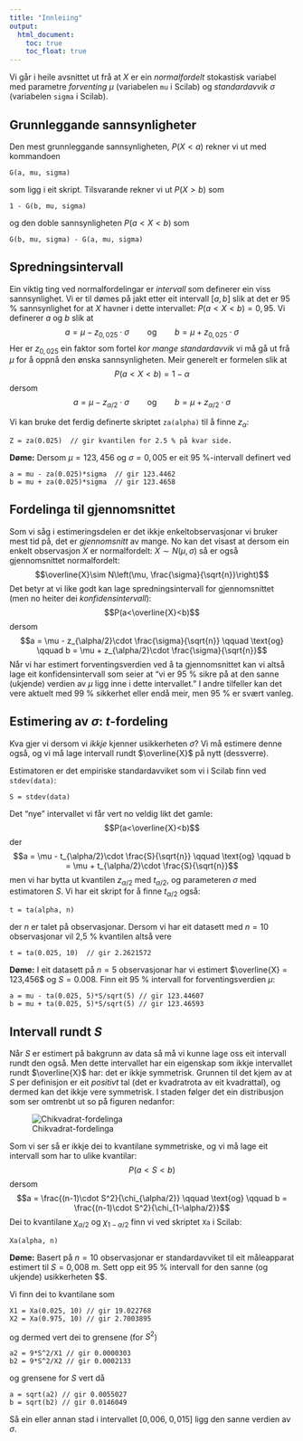 ```yaml
---
title: "Innleiing"
output: 
  html_document: 
    toc: true
    toc_float: true
---
```


Vi går i heile avsnittet ut frå at $X$ er ein *normalfordelt* stokastisk variabel med parametre *forventing* $\mu$ (variabelen `mu` i Scilab) og *standardavvik* $\sigma$ (variabelen `sigma` i Scilab).

## Grunnleggande sannsynligheter

Den mest grunnleggande sannsynligheten, $P(X<a)$ rekner vi ut med kommandoen 

    G(a, mu, sigma)

som ligg i eit skript. Tilsvarande rekner vi ut $P(X>b)$ som

    1 - G(b, mu, sigma)
    
og den doble sannsynligheten $P(a<X<b)$ som

    G(b, mu, sigma) - G(a, mu, sigma)
    
## Spredningsintervall

Ein viktig ting ved normalfordelingar er *intervall* som definerer ein viss sannsynlighet. Vi er til dømes på jakt etter eit intervall $[a, b]$ slik at det er 95 % sannsynlighet for at $X$  havner i dette intervallet: $P(a<X<b)=0,95$.
Vi definerer $a$ og $b$ slik at 
$$a = \mu - z_{0,025}\cdot \sigma \qquad \text{og} \qquad b = \mu + z_{0,025}\cdot \sigma$$
Her er $z_{0,025}$ ein faktor som fortel *kor mange standardavvik* vi må gå ut frå $\mu$ for å oppnå den ønska sannsynligheten.  Meir generelt er formelen slik at 
$$P(a<X<b) = 1-\alpha$$
dersom
$$a = \mu - z_{\alpha/2}\cdot \sigma \qquad \text{og} \qquad b = \mu + z_{\alpha/2}\cdot \sigma$$


Vi kan bruke det ferdig definerte skriptet `za(alpha)` til å finne $z_\alpha$:

    Z = za(0.025)  // gir kvantilen for 2.5 % på kvar side.
    
**Døme:** Dersom $\mu=123,456$ og $\sigma = 0,005$ er eit 95 %-intervall definert ved

    a = mu - za(0.025)*sigma  // gir 123.4462
    b = mu + za(0.025)*sigma  // gir 123.4658
    
## Fordelinga til gjennomsnittet

Som vi såg i estimeringsdelen er det ikkje enkeltobservasjonar vi bruker mest tid på, det er *gjennomsnitt* av mange. No kan det visast at dersom ein enkelt observasjon $X$ er normalfordelt: $X\sim N(\mu, \sigma)$ så er også gjennomsnittet normalfordelt:
$$\overline{X}\sim N\left(\mu, \frac{\sigma}{\sqrt{n}}\right)$$
Det betyr at vi like godt kan lage spredningsintervall for gjennomsnittet (men no heiter dei *konfidensintervall*):
$$P(a<\overline{X}<b)$$
dersom
$$a = \mu - z_{\alpha/2}\cdot \frac{\sigma}{\sqrt{n}} \qquad \text{og} \qquad b = \mu + z_{\alpha/2}\cdot \frac{\sigma}{\sqrt{n}}$$
Når vi har estimert forventingsverdien ved å ta gjennomsnittet kan vi altså lage eit konfidensintervall som seier at "vi er 95 % sikre på at den sanne (ukjende) verdien av $\mu$ ligg inne i dette intervallet." I andre tilfeller kan det vere aktuelt med 99 % sikkerhet eller endå meir, men 95 % er svært vanleg.

## Estimering av $\sigma$: *t*-fordeling

Kva gjer vi dersom vi *ikkje* kjenner usikkerheten $\sigma$? Vi må estimere denne også, og vi må lage intervall rundt $\overline{X}$ på nytt (dessverre).

Estimatoren er det empiriske standardavviket som vi i Scilab finn ved `stdev(data)`:

    S = stdev(data)
    
Det "nye" intervallet vi får vert no veldig likt det gamle:
$$P(a<\overline{X}<b)$$
der
$$a = \mu - t_{\alpha/2}\cdot \frac{S}{\sqrt{n}} \qquad \text{og} \qquad b = \mu + t_{\alpha/2}\cdot \frac{S}{\sqrt{n}}$$
men vi har bytta ut kvantilen $z_{\alpha/2}$ med $t_{\alpha/2}$, og parameteren $\sigma$ med estimatoren $S$. Vi har eit skript for å finne $t_{\alpha/2}$ også:

    t = ta(alpha, n)

der $n$ er talet på observasjonar. Dersom vi har eit datasett med $n=10$ observasjonar vil 2,5 % kvantilen altså vere

    t = ta(0.025, 10)  // gir 2.2621572
    
**Døme:** I eit datasett på $n=5$ observasjonar har vi estimert $\overline{X} = 123,456$ og $S = 0.008$. Finn eit 95 % intervall for forventingsverdien $\mu$:

    a = mu - ta(0.025, 5)*S/sqrt(5) // gir 123.44607
    b = mu + ta(0.025, 5)*S/sqrt(5) // gir 123.46593
    
## Intervall rundt $S$

Når $S$ er estimert på bakgrunn av data så må vi kunne lage oss eit intervall rundt den også. Men dette intervallet har ein eigenskap som ikkje intervallet rundt $\overline{X}$ har: det er ikkje symmetrisk. Grunnen til det kjem av at $S$ per definisjon er eit *positivt* tal (det er kvadratrota av eit kvadrattal), og dermed kan det ikkje vere symmetrisk. I staden følger det ein distribusjon som ser omtrenbt ut so på figuren nedanfor:

![Chikvadrat-fordelinga](chi-square-dist2.gif)

Som vi ser så er ikkje dei to kvantilane symmetriske, og vi må lage eit intervall som har to ulike kvantilar:
$$P(a<S<b)$$
dersom
$$a = \frac{(n-1)\cdot S^2}{\chi_{\alpha/2}} \qquad \text{og} \qquad b = \frac{(n-1)\cdot S^2}{\chi_{1-\alpha/2}}$$
Dei to kvantilane $\chi_{\alpha/2}$ og $\chi_{1-\alpha/2}$ finn vi ved skriptet `Xa` i Scilab:

    Xa(alpha, n)

**Døme:** Basert på $n=10$ observasjonar er standardavviket til eit måleapparat estimert til $S=0,\!008$ m. Sett opp eit 95 % intervall for den sanne (og ukjende) usikkerheten $\sigma $.

Vi finn dei to kvantilane som 

    X1 = Xa(0.025, 10) // gir 19.022768
    X2 = Xa(0.975, 10) // gir 2.7003895
    
og dermed vert dei to grensene (for $S^2$)

    a2 = 9*S^2/X1 // gir 0.0000303
    b2 = 9*S^2/X2 // gir 0.0002133
    
og grensene for $S$ vert då

    a = sqrt(a2) // gir 0.0055027
    b = sqrt(b2) // gir 0.0146049
    
Så ein eller annan stad i intervallet $[0,\!006,\;0,\!015]$ ligg den sanne verdien av $\sigma$.
